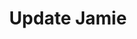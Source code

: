 ---
title: 'Update Jamie'
description: 'How to update Jamie to the newest version.'
icon: 'right-to-bracket'
---